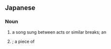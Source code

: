 ==Japanese==
{{ja-kanjitab|そう|にゅう|か|yomi=o}}

===Noun===
{{ja-noun|そうにゅうか}}

# {{lb|ja|drama|film}} a song sung between acts or similar breaks; an {{l|en|intermezzo}}
# {{lb|ja|anime}} {{l|en|insert song}}; a piece of {{l|en|incidental music}}